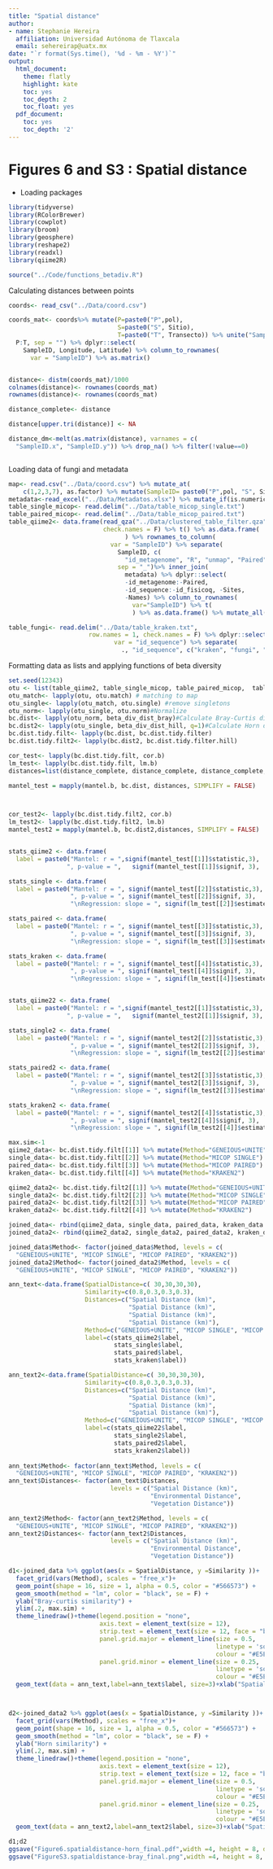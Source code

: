```yaml
---
title: "Spatial distance"
author:
- name: Stephanie Hereira
  affiliation: Universidad Autónoma de Tlaxcala
  email: sehereirap@uatx.mx
date: "`r format(Sys.time(), '%d - %m - %Y')`"
output:
  html_document:
    theme: flatly
    highlight: kate
    toc: yes
    toc_depth: 2
    toc_float: yes
  pdf_document:
    toc: yes
    toc_depth: '2'
---
```


# Figures 6 and S3 : Spatial distance
- Loading packages
```r
library(tidyverse)
library(RColorBrewer)
library(cowplot)
library(broom)
library(geosphere)
library(reshape2)
library(readxl)
library(qiime2R)

source("../Code/functions_betadiv.R")
```


Calculating distances between points

```r
coords<- read_csv("../Data/coord.csv")

coords_mat<- coords%>% mutate(P=paste0("P",pol),
                              S=paste0("S", Sitio),
                              T=paste0("T", Transecto)) %>% unite("SampleID", 
  P:T, sep = "") %>% dplyr::select(
    SampleID, Longitude, Latitude) %>% column_to_rownames(
      var = "SampleID") %>% as.matrix() 


distance<- distm(coords_mat)/1000
colnames(distance)<- rownames(coords_mat)
rownames(distance)<- rownames(coords_mat)

distance_complete<- distance

distance[upper.tri(distance)] <- NA 

distance_dm<-melt(as.matrix(distance), varnames = c(
  "SampleID.x", "SampleID.y")) %>% drop_na() %>% filter(!value==0)



```

Loading data of fungi and metadata

```r
map<- read.csv("../Data/coord.csv") %>% mutate_at(
    c(1,2,3,7), as.factor) %>% mutate(SampleID= paste0("P",pol, "S", Sitio,"T", Transecto ))
metadata<-read_excel("../Data/Metadatos.xlsx") %>% mutate_if(is.numeric, as.factor)
table_single_micop<- read.delim("../Data/table_micop_single.txt") 
table_paired_micop<- read.delim("../Data/table_micop_paired.txt")
table_qiime2<- data.frame(read_qza("../Data/clustered_table_filter.qza")$data, 
                          check.names = F) %>% t() %>% as.data.frame(
                                ) %>% rownames_to_column(
                            var = "SampleID") %>% separate(
                              SampleID, c(
                                "id_metagenome", "R", "unmap", "Paired"), 
                              sep = "_")%>% inner_join(
                                metadata) %>% dplyr::select(
                                -id_metagenome:-Paired, 
                                -id_sequence:-id_fisicoq, -Sites, 
                                -Names) %>% column_to_rownames(
                                  var="SampleID") %>% t(
                                  ) %>% as.data.frame() %>% mutate_all(as.numeric)

table_fungi<- read.delim("../Data/table_kraken.txt", 
                      row.names = 1, check.names = F) %>% dplyr::select_if( is.numeric)%>% t() %>% as.data.frame() %>% rownames_to_column(
                             var = "id_sequence") %>% separate(
                               ., "id_sequence", c("kraken", "fungi", "id_metagenome", "report", "bracken"),  sep = "_") %>% dplyr::select(-kraken, -fungi, -report, -bracken) %>% full_join( metadata) %>% dplyr::select(-id_sequence:-Transecto, -id_metagenome, -Sites, -id_new, -Names,  -id_fisicoq) %>% column_to_rownames( var = "SampleID") %>% t() %>% as.data.frame() %>% mutate_all(as.numeric)
```

Formatting data as lists and applying functions of beta diversity

```r
set.seed(12343)
otu <- list(table_qiime2, table_single_micop, table_paired_micop,  table_fungi)
otu_match<- lapply(otu, otu.match) # matching to map
otu_single<- lapply(otu_match, otu.single) #remove singletons
otu_norm<- lapply(otu_single, otu.norm)#Normalize
bc.dist<- lapply(otu_norm, beta_div_dist_bray)#Calculate Bray-Curtis dissimilarities 
bc.dist2<- lapply(otu_single, beta_div_dist_hill, q=1)#Calculate Horn dissimilarities 
bc.dist.tidy.filt<- lapply(bc.dist, bc.dist.tidy.filter)
bc.dist.tidy.filt2<- lapply(bc.dist2, bc.dist.tidy.filter.hill)

cor_test<- lapply(bc.dist.tidy.filt, cor.b)
lm_test<- lapply(bc.dist.tidy.filt, lm.b)
distances=list(distance_complete, distance_complete, distance_complete, distance_complete)

mantel_test = mapply(mantel.b, bc.dist, distances, SIMPLIFY = FALSE)



cor_test2<- lapply(bc.dist.tidy.filt2, cor.b)
lm_test2<- lapply(bc.dist.tidy.filt2, lm.b)
mantel_test2 = mapply(mantel.b, bc.dist2,distances, SIMPLIFY = FALSE)


stats_qiime2 <- data.frame(
  label = paste0("Mantel: r = ",signif(mantel_test[[1]]$statistic,3), 
                ", p-value = ",   signif(mantel_test[[1]]$signif, 3),                                       "\nRegression: slope = ", signif(lm_test[[1]]$estimate, 3)))

stats_single <- data.frame(
  label = paste0("Mantel: r = ", signif(mantel_test[[2]]$statistic,3), 
                 ", p-value = ", signif(mantel_test[[2]]$signif, 3),
                 "\nRegression: slope = ", signif(lm_test[[2]]$estimate, 3)))

stats_paired <- data.frame(
  label = paste0("Mantel: r = ", signif(mantel_test[[3]]$statistic,3), 
                 ", p-value = ", signif(mantel_test[[3]]$signif, 3),
                 "\nRegression: slope = ", signif(lm_test[[3]]$estimate, 3)))

stats_kraken <- data.frame(
  label = paste0("Mantel: r = ", signif(mantel_test[[4]]$statistic,3), 
                 ", p-value = ", signif(mantel_test[[4]]$signif, 3),
                 "\nRegression: slope = ", signif(lm_test[[4]]$estimate, 3)))


stats_qiime22 <- data.frame(
  label = paste0("Mantel: r = ",signif(mantel_test2[[1]]$statistic,3), 
                ", p-value = ",   signif(mantel_test2[[1]]$signif, 3),                                       "\nRegression: slope = ", signif(lm_test2[[1]]$estimate, 3)))

stats_single2 <- data.frame(
  label = paste0("Mantel: r = ", signif(mantel_test2[[2]]$statistic,3), 
                 ", p-value = ", signif(mantel_test2[[2]]$signif, 3),
                 "\nRegression: slope = ", signif(lm_test2[[2]]$estimate, 3)))

stats_paired2 <- data.frame(
  label = paste0("Mantel: r = ", signif(mantel_test2[[3]]$statistic,3), 
                 ", p-value = ", signif(mantel_test2[[3]]$signif, 3),
                 "\nRegression: slope = ", signif(lm_test2[[3]]$estimate, 3)))

stats_kraken2 <- data.frame(
  label = paste0("Mantel: r = ", signif(mantel_test2[[4]]$statistic,3), 
                 ", p-value = ", signif(mantel_test2[[4]]$signif, 3),
                 "\nRegression: slope = ", signif(lm_test2[[4]]$estimate, 3)))
```


```r
max.sim<-1
qiime2_data<- bc.dist.tidy.filt[[1]] %>% mutate(Method="GENEIOUS+UNITE")
single_data<- bc.dist.tidy.filt[[2]] %>% mutate(Method="MICOP SINGLE")
paired_data<- bc.dist.tidy.filt[[3]] %>% mutate(Method="MICOP PAIRED")
kraken_data<- bc.dist.tidy.filt[[4]] %>% mutate(Method="KRAKEN2")

qiime2_data2<- bc.dist.tidy.filt2[[1]] %>% mutate(Method="GENEIOUS+UNITE")
single_data2<- bc.dist.tidy.filt2[[2]] %>% mutate(Method="MICOP SINGLE")
paired_data2<- bc.dist.tidy.filt2[[3]] %>% mutate(Method="MICOP PAIRED")
kraken_data2<- bc.dist.tidy.filt2[[4]] %>% mutate(Method="KRAKEN2")

joined_data<- rbind(qiime2_data, single_data, paired_data, kraken_data )
joined_data2<- rbind(qiime2_data2, single_data2, paired_data2, kraken_data2 )

joined_data$Method<- factor(joined_data$Method, levels = c(
  "GENEIOUS+UNITE", "MICOP SINGLE", "MICOP PAIRED", "KRAKEN2"))
joined_data2$Method<- factor(joined_data2$Method, levels = c(
  "GENEIOUS+UNITE", "MICOP SINGLE", "MICOP PAIRED", "KRAKEN2"))

ann_text<-data.frame(SpatialDistance=c( 30,30,30,30),
                     Similarity=c(0.8,0.3,0.3,0.3),
                     Distances=c("Spatial Distance (km)", 
                                 "Spatial Distance (km)", 
                                 "Spatial Distance (km)",
                                 "Spatial Distance (km)"),
                     Method=c("GENEIOUS+UNITE", "MICOP SINGLE", "MICOP PAIRED", "KRAKEN2"),
                     label=c(stats_qiime2$label, 
                             stats_single$label, 
                             stats_paired$label, 
                             stats_kraken$label))

ann_text2<-data.frame(SpatialDistance=c( 30,30,30,30),
                     Similarity=c(0.8,0.3,0.3,0.3),
                     Distances=c("Spatial Distance (km)", 
                                 "Spatial Distance (km)", 
                                 "Spatial Distance (km)",
                                 "Spatial Distance (km)"),
                     Method=c("GENEIOUS+UNITE", "MICOP SINGLE", "MICOP PAIRED", "KRAKEN2"),
                     label=c(stats_qiime22$label, 
                             stats_single2$label, 
                             stats_paired2$label, 
                             stats_kraken2$label))
                            
ann_text$Method<- factor(ann_text$Method, levels = c(
  "GENEIOUS+UNITE", "MICOP SINGLE", "MICOP PAIRED", "KRAKEN2"))
ann_text$Distances<- factor(ann_text$Distances,
                            levels = c("Spatial Distance (km)", 
                                       "Environmental Distance", 
                                       "Vegetation Distance"))

ann_text2$Method<- factor(ann_text2$Method, levels = c(
  "GENEIOUS+UNITE", "MICOP SINGLE", "MICOP PAIRED", "KRAKEN2"))
ann_text2$Distances<- factor(ann_text2$Distances,
                            levels = c("Spatial Distance (km)", 
                                       "Environmental Distance", 
                                       "Vegetation Distance"))

d1<-joined_data %>% ggplot(aes(x = SpatialDistance, y =Similarity ))+
  facet_grid(vars(Method), scales = "free_x")+
  geom_point(shape = 16, size = 1, alpha = 0.5, color = "#566573") +
  geom_smooth(method = "lm", color = "black", se = F) +
  ylab("Bray-curtis similarity") +
  ylim(.2, max.sim) +
  theme_linedraw()+theme(legend.position = "none", 
                         axis.text = element_text(size = 12),
                         strip.text = element_text(size = 12, face = "bold.italic"),
                         panel.grid.major = element_line(size = 0.5, 
                                                         linetype = 'solid',
                                                         colour = "#E5E8E8"), 
                         panel.grid.minor = element_line(size = 0.25, 
                                                         linetype = 'solid',
                                                         colour = "#E5E8E8")) +  
  geom_text(data = ann_text,label=ann_text$label, size=3)+xlab("Spatial Distance")



d2<-joined_data2 %>% ggplot(aes(x = SpatialDistance, y =Similarity ))+
  facet_grid(vars(Method), scales = "free_x")+
  geom_point(shape = 16, size = 1, alpha = 0.5, color = "#566573") +
  geom_smooth(method = "lm", color = "black", se = F) +
  ylab("Horn similarity") +
  ylim(.2, max.sim) +
  theme_linedraw()+theme(legend.position = "none", 
                         axis.text = element_text(size = 12),
                         strip.text = element_text(size = 12, face = "bold.italic"),
                         panel.grid.major = element_line(size = 0.5, 
                                                         linetype = 'solid',
                                                         colour = "#E5E8E8"), 
                         panel.grid.minor = element_line(size = 0.25, 
                                                         linetype = 'solid',
                                                         colour = "#E5E8E8")) +  
  geom_text(data = ann_text2,label=ann_text2$label, size=3)+xlab("Spatial Distance")

d1;d2
ggsave("Figure6.spatialdistance-horn_final.pdf",width =4, height = 8, dpi = 300, plot = d2, device = "pdf")
ggsave("FigureS3.spatialdistance-bray_final.png",width =4, height = 8, dpi = 300, plot = d1, device = "png")


```



